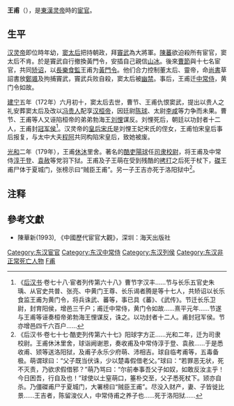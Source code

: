 {{otheruses|王甫}}
'''王甫'''（{{bd|?||179年|catIdx=Wang,王}}），是[[東漢|東漢]][[汉灵帝|灵帝]]時的[[宦官|宦官]]。

==生平==
[[汉灵帝|汉灵帝]]即位時年幼，[[窦妙|窦太后]]把持朝政，拜[[竇武|竇武]]為大將軍。[[陳蕃|陳蕃]]欲迫殺所有宦官，窦太后不肯。於是竇武自行撤換黃門令，安插自己親信[[山冰|山冰]]。後來[[曹節_(宦官)|曹節]]與十七名宦官，共同[[矫诏|矫诏]]，以[[長樂食監|長樂食監]]王甫为[[黃門令|黃門令]]。他们合力控制董太后、靈帝，命[[尚书_(官职)|尚書]]草詔書放[[鄭颯|鄭颯]]及拘捕竇武，竇武兵败自殺，窦太后被[[幽禁|幽禁]]。事后，王甫迁[[中常侍|中常侍]]，黄门令如故。

[[建宁_(东汉)|建宁]]五年（172年）六月初十，窦太后去世，曹节、王甫仇恨窦武，提出以贵人之礼安葬窦太后及改以[[冯贵人_(汉桓帝)|冯贵人]]配享[[汉桓帝|汉桓帝]]，因廷尉[[陈球_(东汉)|陈球]]、太尉[[李咸|李咸]]等力争而未果。曹节、王甫等人又诬陷桓帝的弟弟勃海王[[刘悝|刘悝]]谋反。刘悝死后，朝廷以功封者十二人，王甫封[[冠军侯|冠军侯]]<ref>《[[后汉书|后汉书]]·卷七十八·宦者列传第六十八》曹节字汉丰......节与长乐五官史朱瑀、从官史共普、张亮、中黄门王尊、长乐谒者腾是等十七人，共矫诏以长乐食监王甫为黄门令，将兵诛武、蕃等，事已具《蕃》、《武传》。节迁长乐卫尉，封育阳侯，增邑三千户；甫迁中常侍，黄门令如故......熹平元年......节遂与王甫等诬奏桓帝弟勃海王悝谋反，诛之。以功封者十二人。甫封冠军侯。节亦增邑四千六百户......</ref>。汉灵帝的[[孝靈宋皇后|皇后宋氏]]是刘悝王妃宋氏的侄女，王甫怕宋皇后事后报复，与太中大夫[[程阿|程阿]]共同构陷宋皇后，致她被废。

[[光和|光和]]二年（179年），王甫[[休沐|休沐]]里舍。著名的[[酷吏|酷吏]][[陽球|陽球]]任[[司隶校尉|司隶校尉]]，将王甫及中常侍[[淳于登|淳于登]]、[[袁赦|袁赦]]等党羽下狱。王甫及子王萌在受到残酷的[[拷打|拷打]]之后死于杖下，[[磔|磔]]王甫尸体于夏城门，张榜示曰“贼臣王甫”。另一子王吉亦死于洛阳狱中<ref>《后汉书·卷七十七·酷吏列传第六十七》阳球字方正......光和二年，迁为司隶校尉。王甫休沐里舍，球诣阙谢恩，奏收甫及中常侍淳于登、袁赦......于是悉收甫、颎等送洛阳狱，及甫子永乐少府萌、沛相吉。球自临考甫等，五毒备极。萌谓球曰：“父子既当伏诛，少以楚毒假借老父。”球曰：“若罪恶无状，死不灭责，乃欲求假借邪？”萌乃骂曰：“尔前奉事吾父子如奴，如敢反汝主乎！今日困吾，行自及也！”球使以土窒萌口，箠朴交至，父子悉死杖下。颎亦自杀。乃僵磔甫尸于夏城门，大署榜曰“贼臣王甫”。尽没入财产，妻、子皆徙比景......王吉者，陈留浚仪人，中常侍甫之养子也......死于洛阳狱......</ref>。

== 注释 ==

{{Reflist}}

==參考文獻==
* 陳華新(1993), 《中國歷代宦官大觀》，深圳：海天出版社

{{DEFAULTSORT:W}}
[[Category:东汉宦官|Category:东汉宦官]]
[[Category:东汉中常侍|Category:东汉中常侍]]
[[Category:东汉列侯|Category:东汉列侯]]
[[Category:东汉非正常死亡人物|Category:东汉非正常死亡人物]]
[[Category:王姓|F甫]]